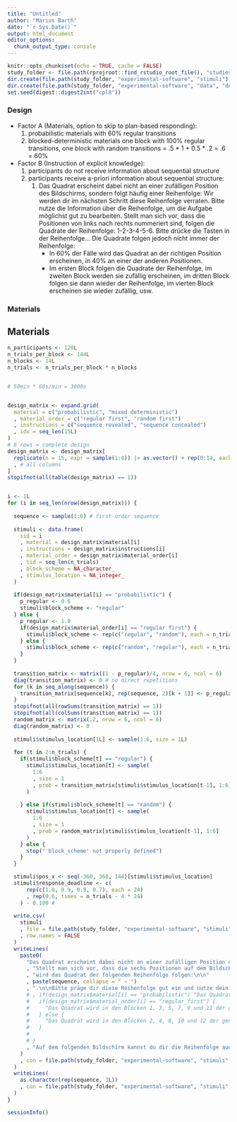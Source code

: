 ```yaml
---
title: "Untitled"
author: "Marius Barth"
date: "`r Sys.Date()`"
output: html_document
editor_options: 
  chunk_output_type: console
---
```


```r
knitr::opts_chunk$set(echo = TRUE, cache = FALSE)
study_folder <- file.path(rprojroot::find_rstudio_root_file(), "studies", "cpl8")
dir.create(file.path(study_folder, "experimental-software", "stimuli"), recursive = TRUE, showWarnings = FALSE)
dir.create(file.path(study_folder, "experimental-software", "data", "demographics"), recursive = TRUE, showWarnings = FALSE)
set.seed(digest::digest2int("cpl8"))
```

### Design

- Factor A (Materials, option to skip to plan-based responding):
  1) probabilistic materials with 60% regular transitions
  2) blocked-deterministic materials one block with 100% regular transitions, one block with random transitions = .5 * 1 + 0.5 * .2 = .6 = 60%
- Factor B (Instruction of explicit knowledge):
  1) participants do not receive information about sequential structure
  2) participants receive a-priori information about sequential structure:
      1) Das Quadrat erscheint dabei nicht an einer zufälligen Position des Bildschirms, sondern folgt häufig einer Reihenfolge:
        Wir werden dir im nächsten Schritt diese Reihenfolge verraten. Bitte nutze die Information über die Reihenfolge, um die Aufgabe möglichst gut zu bearbeiten.
        Stellt man sich vor, dass die Positionen von links nach rechts nummeriert sind, folgen die Quadrate der Reihenfolge: 1-2-3-4-5-6.
        Bitte drücke die Tasten in der Reihenfolge...
        Die Quadrate folgen jedoch nicht immer der Reihenfolge:
          - In 60% der Fälle wird das Quadrat an der richtigen Position erscheinen, in 40% an einer der anderen Positionen.
          - Im ersten Block folgen die Quadrate der Reihenfolge, im zweiten Block werden sie zufällig erscheinen, im dritten Block folgen sie dann wieder der Reihenfolge, im vierten Block erscheinen sie wieder zufällig, usw.
      


### Materials

## Materials

```r
n_participants <- 120L
n_trials_per_block <- 144L
n_blocks <- 14L
n_trials <- n_trials_per_block * n_blocks


# 50min * 60s/min = 3000s


design_matrix <- expand.grid(
  material = c("probabilistic", "mixed deterministic")
  , material_order = c("regular first", "random first")
  , instructions = c("sequence revealed", "sequence concealed")
  , idx = seq_len(15L)
)
# 8 rows = complete design
design_matrix <- design_matrix[
  replicate(n = 15, expr = sample(1:8)) |> as.vector() + rep(0:14, each = 8) * 8
  , # all columns
]
stopifnot(all(table(design_matrix) == 1))


i <- 1L
for (i in seq_len(nrow(design_matrix))) {
  
  sequence <- sample(1:6) # first-order sequence
  
  stimuli <- data.frame(
    sid = i
    , material = design_matrix$material[i]
    , instructions = design_matrix$instructions[i]
    , material_order = design_matrix$material_order[i]
    , tid = seq_len(n_trials)
    , block_scheme = NA_character_
    , stimulus_location = NA_integer_
  )
  
  if(design_matrix$material[i] == "probabilistic") {
    p_regular <- 0.6
    stimuli$block_scheme <- "regular"
  } else {
    p_regular <- 1.0
    if(design_matrix$material_order[i] == "regular first") {
      stimuli$block_scheme <- rep(c("regular", "random"), each = n_trials_per_block, length.out = n_trials)
    } else {
      stimuli$block_scheme <- rep(c("random", "regular"), each = n_trials_per_block, length.out = n_trials)
    }
  }
  
  transition_matrix <- matrix((1 - p_regular)/4, nrow = 6, ncol = 6)
  diag(transition_matrix) <- 0 # no direct repetitions
  for (k in seq_along(sequence)) {
    transition_matrix[sequence[k], rep(sequence, 2)[k + 1]] <- p_regular
  }
  stopifnot(all(rowSums(transition_matrix) == 1))
  stopifnot(all(colSums(transition_matrix) == 1))
  random_matrix <- matrix(.2, nrow = 6, ncol = 6)
  diag(random_matrix) <- 0
  
  stimuli$stimulus_location[1L] <- sample(1:6, size = 1L)
  
  for (t in 2:n_trials) {
    if(stimuli$block_scheme[t] == "regular") {
      stimuli$stimulus_location[t] <- sample(
        1:6
        , size = 1
        , prob = transition_matrix[stimuli$stimulus_location[t-1], 1:6]
      )
      
    } else if(stimuli$block_scheme[t] == "random") {
      stimuli$stimulus_location[t] <- sample(
        1:6
        , size = 1
        , prob = random_matrix[stimuli$stimulus_location[t-1], 1:6]
      )
    } else {
      stop("'block_scheme' not properly defined")
    }
  }

  stimuli$pos_x <- seq(-360, 360, 144)[stimuli$stimulus_location]
  stimuli$response_deadline <- c(
      rep(c(1.0, 0.9, 0.8, 0.7), each = 24)
      , rep(0.6, times = n_trials - 4 * 24)
    ) - 0.100 #
  
  write.csv(
    stimuli
    , file = file.path(study_folder, "experimental-software", "stimuli", paste0("acquisition-", i, ".csv"))
    , row.names = FALSE
  )
  writeLines(
    paste0(
      "Das Quadrat erscheint dabei nicht an einer zufälligen Position des Bildschirms, sondern folgt meist einer Reihenfolge: "
      , "Stellt man sich vor, dass die sechs Positionen auf dem Bildschirm von links nach rechts mit den Zahlen 1 bis 6 nummeriert sind, "
      , "wird das Quadrat der folgenden Reihenfolge folgen:\n\n"
      , paste(sequence, collapse = " – ") 
      , ".\n\nBitte präge dir diese Reihenfolge gut ein und nutze dein Wissen über die Reihenfolge, um die Aufgabe möglichst gut zu bearbeiten.\n\n"
      # , if(design_matrix$material[i] == "probabilistic") "Das Quadrat wird in 60% der Fälle der Reihenfolge folgen." else {
      #   if(design_matrix$material_order[i] == "regular_first") {
      #     "Das Quadrat wird in den Blöcken 1, 3, 5, 7, 9 und 11 der genannten Reihenfolge folgen. In den übrigen Blöcken wird es an einer zufälligen Position erscheinen."
      #   } else {
      #     "Das Quadrat wird in den Blöcken 2, 4, 8, 10 und 12 der genannten Reihenfolge folgen. In den übrigen Blöcken wird es an einer zufälligen Position erscheinen."
      #   }
      # 
      # }
      , "Auf dem folgenden Bildschirm kannst du dir die Reihenfolge auch noch einmal anschauen." 
    )
    , con = file.path(study_folder, "experimental-software", "stimuli", paste0("instructions-", i, ".txt"))
  )
  writeLines(
    as.character(rep(sequence, 3L))
    , con = file.path(study_folder, "experimental-software", "stimuli", paste0("sequence-", i, ".txt"))
  )
}
```


```r
sessionInfo()
```
